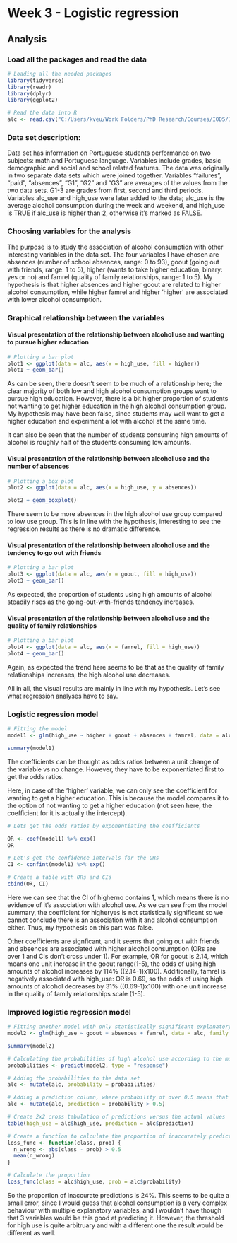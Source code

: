 # Week 3 - Logistic regression

## Analysis

### Load all the packages and read the data

```r
# Loading all the needed packages
library(tidyverse)
library(readr)
library(dplyr)
library(ggplot2)
```

```r
# Read the data into R 
alc <- read.csv("C:/Users/kveu/Work Folders/PhD Research/Courses/IODS/IODS-project/Data/alc.csv")
```

### Data set description:

Data set has information on Portuguese students performance on two subjects: math and Portuguese language. Variables include grades, basic demographic and social and school related features. The data was originally in two separate data sets which were joined together. Variables "failures", "paid", "absences", "G1", "G2" and "G3" are averages of the values from the two data sets. G1-3 are grades from first, second and third periods. Variables alc_use and high_use were later added to the data; alc_use is the average alcohol consumption during the week and weekend, and high_use is TRUE if alc_use is higher than 2, otherwise it's marked as FALSE. 


### Choosing variables for the analysis

The purpose is to study the association of alcohol consumption with other interesting variables in the data set. The four variables I have chosen are absences (number of school absences, range: 0 to 93), goout (going out with friends, range: 1 to 5), higher (wants to take higher education, binary: yes or no) and famrel (quality of family relationships, range: 1 to 5). My hypothesis is that higher absences and higher goout are related to higher alcohol consumption, while higher famrel and higher 'higher' are associated with lower alcohol consumption. 


### Graphical relationship between the variables


#### Visual presentation of the relationship between alcohol use and wanting to pursue higher education

```r
# Plotting a bar plot
plot1 <- ggplot(data = alc, aes(x = high_use, fill = higher))
plot1 + geom_bar()
```

As can be seen, there doesn't seem to be much of a relationship here; the clear majority of both low and high alcohol consumption groups want to pursue high education. However, there is a bit higher proportion of students not wanting to get higher education in the high alcohol consumption group. My hypothesis may have been false, since students may well want to get a higher education and experiment a lot with alcohol at the same time. 

It can also be seen that the number of students consuming high amounts of alcohol is roughly half of the students consuming low amounts. 


#### Visual presentation of the relationship between alcohol use and the number of absences

```r
# Plotting a box plot
plot2 <- ggplot(data = alc, aes(x = high_use, y = absences))

plot2 + geom_boxplot()
```


There seem to be more absences in the high alcohol use group compared to low use group. This is in line with the hypothesis, interesting to see the regression results as there is no dramatic difference.



#### Visual presentation of the relationship between alcohol use and the tendency to go out with friends

```r
# Plotting a bar plot
plot3 <- ggplot(data = alc, aes(x = goout, fill = high_use))
plot3 + geom_bar()
```


As expected, the proportion of students using high amounts of alcohol steadily rises as the going-out-with-friends tendency increases.


#### Visual presentation of the relationship between alcohol use and the quality of family relationships

```r
# Plotting a bar plot
plot4 <- ggplot(data = alc, aes(x = famrel, fill = high_use))
plot4 + geom_bar()
```

Again, as expected the trend here seems to be that as the quality of family relationships increases, the high alcohol use decreases. 


All in all, the visual results are mainly in line with my hypothesis. Let's see what regression analyses have to say.


### Logistic regression model

```r
# Fitting the model
model1 <- glm(high_use ~ higher + goout + absences + famrel, data = alc, family = "binomial")

summary(model1)
```
The coefficients can be thought as odds ratios between a unit change of the variable vs no change. However, they have to be exponentiated first to get the odds ratios.

Here, in case of the 'higher' variable, we can only see the coefficient for wanting to get a higher education. This is because the model compares it to the option of not wanting to get a higher education (not seen here, the coefficient for it is actually the intercept). 

```r
# Lets get the odds ratios by exponentiating the coefficients

OR <- coef(model1) %>% exp()
OR
```

```r
# Let's get the confidence intervals for the ORs
CI <- confint(model1) %>% exp()

# Create a table with ORs and CIs
cbind(OR, CI)
```

Here we can see that the CI of higherno contains 1, which means there is no evidence of it's association with alcohol use. As we can see from the model summary, the coefficient for higheryes is not statistically significant so we cannot conclude there is an association with it and alcohol consumption either. Thus, my hypothesis on this part was false.  

Other coefficients are signficant, and it seems that going out with friends and absences are associated with higher alcohol consumption (ORs are over 1 and CIs don't cross under 1). For example, OR for goout is 2.14, which means one unit increase in the goout range(1-5), the odds of using high amounts of alcohol increases by 114% ((2.14-1)x100). Additionally, famrel is negatively associated with high_use: OR is 0.69, so the odds of using high amounts of alcohol decreases by 31% ((0.69-1)x100) with one unit increase in the quality of family relationships scale (1-5). 


### Improved logistic regression model

```r
# Fitting another model with only statistically significant explanatory variables
model2 <- glm(high_use ~ goout + absences + famrel, data = alc, family = "binomial")

summary(model2)

```



```r
# Calculating the probabilities of high alcohol use according to the model
probabilities <- predict(model2, type = "response")

# Adding the probabilities to the data set
alc <- mutate(alc, probability = probabilities)

# Adding a prediction column, where probability of over 0.5 means that the model predicts that the student uses high amounts of alcohol
alc <- mutate(alc, prediction = probability > 0.5)

# Create 2x2 cross tabulation of predictions versus the actual values
table(high_use = alc$high_use, prediction = alc$prediction)
```

```r
# Create a function to calculate the proportion of inaccurately predicted values
loss_func <- function(class, prob) {
  n_wrong <- abs(class - prob) > 0.5
  mean(n_wrong)
}

# Calculate the proportion
loss_func(class = alc$high_use, prob = alc$probability)
```

So the proportion of inaccurate predictions is 24%. This seems to be quite a small error, since I would guess that alcohol consumption is a very complex behaviour with multiple explanatory variables, and I wouldn't have though that 3 variables would be this good at predicting it. However, the threshold for high use is quite arbitruary and with a different one the result would be different as well. 

